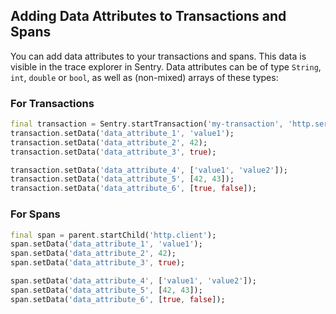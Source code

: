 ## Adding Data Attributes to Transactions and Spans


You can add data attributes to your transactions and spans. This data is visible in the trace explorer in Sentry. Data attributes can be of type `String`, `int`, `double` or `bool`, as well as (non-mixed) arrays of these types:

### For Transactions

```dart
final transaction = Sentry.startTransaction('my-transaction', 'http.server');
transaction.setData('data_attribute_1', 'value1');
transaction.setData('data_attribute_2', 42);
transaction.setData('data_attribute_3', true);

transaction.setData('data_attribute_4', ['value1', 'value2']);
transaction.setData('data_attribute_5', [42, 43]);
transaction.setData('data_attribute_6', [true, false]);
```

### For Spans

```dart
final span = parent.startChild('http.client');
span.setData('data_attribute_1', 'value1');
span.setData('data_attribute_2', 42);
span.setData('data_attribute_3', true);

span.setData('data_attribute_4', ['value1', 'value2']);
span.setData('data_attribute_5', [42, 43]);
span.setData('data_attribute_6', [true, false]);
```

